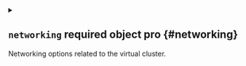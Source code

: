 
<details className="config-field" data-expandable="true">
<summary>

## `networking` <span className="config-field-required" data-required="false">required</span> <span className="config-field-type">object</span> <span className="config-field-default"></span> <span className="config-field-enum"></span> <span data-pro="false" className="config-field-pro">pro</span> {#networking}

Networking options related to the virtual cluster.

</summary>




<details className="config-field" data-expandable="true">
<summary>

### `replicateServices` <span className="config-field-required" data-required="false">required</span> <span className="config-field-type">object</span> <span className="config-field-default"></span> <span className="config-field-enum"></span> <span data-pro="false" className="config-field-pro">pro</span> {#networking-replicateServices}

ReplicateServices allows replicating services from the host within the virtual cluster or the other way around.

</summary>




<details className="config-field" data-expandable="true">
<summary>

#### `toHost` <span className="config-field-required" data-required="false">required</span> <span className="config-field-type">object[]</span> <span className="config-field-default"></span> <span className="config-field-enum"></span> <span data-pro="false" className="config-field-pro">pro</span> {#networking-replicateServices-toHost}

ToHost defines the services that should get synced from virtual cluster to the host cluster. If services are
synced to a different namespace than the virtual cluster is in, additional permissions for the other namespace
are required.

</summary>




<details className="config-field" data-expandable="false" open>
<summary>

##### `from` <span className="config-field-required" data-required="false">required</span> <span className="config-field-type">string</span> <span className="config-field-default"></span> <span className="config-field-enum"></span> <span data-pro="false" className="config-field-pro">pro</span> {#networking-replicateServices-toHost-from}

From is the service that should get synced. Can be either in the form name or namespace/name.

</summary>



</details>



<details className="config-field" data-expandable="false" open>
<summary>

##### `to` <span className="config-field-required" data-required="false">required</span> <span className="config-field-type">string</span> <span className="config-field-default"></span> <span className="config-field-enum"></span> <span data-pro="false" className="config-field-pro">pro</span> {#networking-replicateServices-toHost-to}

To is the target service that it should get synced to. Can be either in the form name or namespace/name.

</summary>



</details>


</details>



<details className="config-field" data-expandable="true">
<summary>

#### `fromHost` <span className="config-field-required" data-required="false">required</span> <span className="config-field-type">object[]</span> <span className="config-field-default"></span> <span className="config-field-enum"></span> <span data-pro="false" className="config-field-pro">pro</span> {#networking-replicateServices-fromHost}

FromHost defines the services that should get synced from the host to the virtual cluster.

</summary>




<details className="config-field" data-expandable="false" open>
<summary>

##### `from` <span className="config-field-required" data-required="false">required</span> <span className="config-field-type">string</span> <span className="config-field-default"></span> <span className="config-field-enum"></span> <span data-pro="false" className="config-field-pro">pro</span> {#networking-replicateServices-fromHost-from}

From is the service that should get synced. Can be either in the form name or namespace/name.

</summary>



</details>



<details className="config-field" data-expandable="false" open>
<summary>

##### `to` <span className="config-field-required" data-required="false">required</span> <span className="config-field-type">string</span> <span className="config-field-default"></span> <span className="config-field-enum"></span> <span data-pro="false" className="config-field-pro">pro</span> {#networking-replicateServices-fromHost-to}

To is the target service that it should get synced to. Can be either in the form name or namespace/name.

</summary>



</details>


</details>


</details>



<details className="config-field" data-expandable="true">
<summary>

### `resolveDNS` <span className="config-field-required" data-required="false">required</span> <span className="config-field-type">object[]</span> <span className="config-field-default"></span> <span className="config-field-enum"></span> <span data-pro="false" className="config-field-pro">pro</span> {#networking-resolveDNS}

ResolveDNS allows to define extra DNS rules. This only works if embedded coredns is configured.

</summary>




<details className="config-field" data-expandable="false" open>
<summary>

#### `hostname` <span className="config-field-required" data-required="false">required</span> <span className="config-field-type">string</span> <span className="config-field-default"></span> <span className="config-field-enum"></span> <span data-pro="false" className="config-field-pro">pro</span> {#networking-resolveDNS-hostname}

Hostname is the hostname within the vCluster that should be resolved from.

</summary>



</details>



<details className="config-field" data-expandable="false" open>
<summary>

#### `service` <span className="config-field-required" data-required="false">required</span> <span className="config-field-type">string</span> <span className="config-field-default"></span> <span className="config-field-enum"></span> <span data-pro="false" className="config-field-pro">pro</span> {#networking-resolveDNS-service}

Service is the virtual cluster service that should be resolved from.

</summary>



</details>



<details className="config-field" data-expandable="false" open>
<summary>

#### `namespace` <span className="config-field-required" data-required="false">required</span> <span className="config-field-type">string</span> <span className="config-field-default"></span> <span className="config-field-enum"></span> <span data-pro="false" className="config-field-pro">pro</span> {#networking-resolveDNS-namespace}

Namespace is the virtual cluster namespace that should be resolved from.

</summary>



</details>



<details className="config-field" data-expandable="true">
<summary>

#### `target` <span className="config-field-required" data-required="false">required</span> <span className="config-field-type">object</span> <span className="config-field-default"></span> <span className="config-field-enum"></span> <span data-pro="false" className="config-field-pro">pro</span> {#networking-resolveDNS-target}

Target is the DNS target that should get mapped to

</summary>




<details className="config-field" data-expandable="false" open>
<summary>

##### `hostname` <span className="config-field-required" data-required="false">required</span> <span className="config-field-type">string</span> <span className="config-field-default"></span> <span className="config-field-enum"></span> <span data-pro="false" className="config-field-pro">pro</span> {#networking-resolveDNS-target-hostname}

Hostname to use as a DNS target

</summary>



</details>



<details className="config-field" data-expandable="false" open>
<summary>

##### `ip` <span className="config-field-required" data-required="false">required</span> <span className="config-field-type">string</span> <span className="config-field-default"></span> <span className="config-field-enum"></span> <span data-pro="false" className="config-field-pro">pro</span> {#networking-resolveDNS-target-ip}

IP to use as a DNS target

</summary>



</details>



<details className="config-field" data-expandable="false" open>
<summary>

##### `hostService` <span className="config-field-required" data-required="false">required</span> <span className="config-field-type">string</span> <span className="config-field-default"></span> <span className="config-field-enum"></span> <span data-pro="false" className="config-field-pro">pro</span> {#networking-resolveDNS-target-hostService}

HostService to target, format is hostNamespace/hostService

</summary>



</details>



<details className="config-field" data-expandable="false" open>
<summary>

##### `hostNamespace` <span className="config-field-required" data-required="false">required</span> <span className="config-field-type">string</span> <span className="config-field-default"></span> <span className="config-field-enum"></span> <span data-pro="false" className="config-field-pro">pro</span> {#networking-resolveDNS-target-hostNamespace}

HostNamespace to target

</summary>



</details>



<details className="config-field" data-expandable="false" open>
<summary>

##### `vClusterService` <span className="config-field-required" data-required="false">required</span> <span className="config-field-type">string</span> <span className="config-field-default"></span> <span className="config-field-enum"></span> <span data-pro="false" className="config-field-pro">pro</span> {#networking-resolveDNS-target-vClusterService}

VClusterService format is hostNamespace/vClusterName/vClusterNamespace/vClusterService

</summary>



</details>


</details>


</details>



<details className="config-field" data-expandable="true">
<summary>

### `advanced` <span className="config-field-required" data-required="false">required</span> <span className="config-field-type">object</span> <span className="config-field-default"></span> <span className="config-field-enum"></span> <span data-pro="false" className="config-field-pro">pro</span> {#networking-advanced}

Advanced holds advanced network options.

</summary>




<details className="config-field" data-expandable="false" open>
<summary>

#### `clusterDomain` <span className="config-field-required" data-required="false">required</span> <span className="config-field-type">string</span> <span className="config-field-default"></span> <span className="config-field-enum"></span> <span data-pro="false" className="config-field-pro">pro</span> {#networking-advanced-clusterDomain}

ClusterDomain is the Kubernetes cluster domain to use within the virtual cluster.

</summary>



</details>



<details className="config-field" data-expandable="false" open>
<summary>

#### `fallbackHostCluster` <span className="config-field-required" data-required="false">required</span> <span className="config-field-type">boolean</span> <span className="config-field-default">false</span> <span className="config-field-enum"></span> <span data-pro="false" className="config-field-pro">pro</span> {#networking-advanced-fallbackHostCluster}

FallbackHostCluster allows to fallback dns to the host cluster. This is useful if you want to reach host services without
any other modification. You will need to provide a namespace for the service, e.g. my-other-service.my-other-namespace

</summary>



</details>



<details className="config-field" data-expandable="true">
<summary>

#### `proxyKubelets` <span className="config-field-required" data-required="false">required</span> <span className="config-field-type">object</span> <span className="config-field-default"></span> <span className="config-field-enum"></span> <span data-pro="false" className="config-field-pro">pro</span> {#networking-advanced-proxyKubelets}

ProxyKubelets allows rewriting certain metrics and stats from the Kubelet to "fake" this for applications such as
prometheus or other node exporters.

</summary>




<details className="config-field" data-expandable="false" open>
<summary>

##### `byHostname` <span className="config-field-required" data-required="false">required</span> <span className="config-field-type">boolean</span> <span className="config-field-default">false</span> <span className="config-field-enum"></span> <span data-pro="false" className="config-field-pro">pro</span> {#networking-advanced-proxyKubelets-byHostname}

ByHostname will add a special vCluster hostname to the nodes where the node can be reached at. This doesn't work
for all applications, e.g. Prometheus requires a node IP.

</summary>



</details>



<details className="config-field" data-expandable="false" open>
<summary>

##### `byIP` <span className="config-field-required" data-required="false">required</span> <span className="config-field-type">boolean</span> <span className="config-field-default">false</span> <span className="config-field-enum"></span> <span data-pro="false" className="config-field-pro">pro</span> {#networking-advanced-proxyKubelets-byIP}

ByIP will create a separate service in the host cluster for every node that will point to virtual cluster and will be used to
route traffic.

</summary>



</details>


</details>


</details>


</details>
